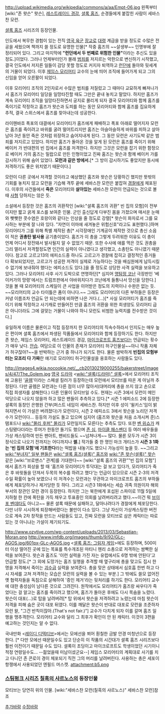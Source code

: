 http://upload.wikimedia.org/wikipedia/commons/a/aa/Empt-06.jpg
왼쪽부터 [wiki:"존 왓슨" 왓슨], [[레스트레이드 경감]], [[셜록 홈즈]], 순경들에게 붙잡힌 사람이 세바스찬 모런.

[[셜록 홈즈]] 시리즈의 등장인물.

인도에서 복무한 경험이 있는 전직 [[영국 육군]] [[장교]]로 [[대령]] 계급을 받을 정도로 수많은 전공을 세웠으며 책까지 쓸 정도로 유명한 인물[* 작중 홈즈의 ~~살생부~~ 인명부에 잘 정리되어 있다. 그리고 마지막에 '''"런던에서 두 번째로 위험한 인물"'''이라는 추신도 있을 정도.]이었다. 그러나 언제부터인가 몰래 [[범죄]]를 저지르는 악한으로 변신하기 시작했고, 결국 인도에서 저지른 일들이 감당 못할 정도로 커지자 퇴역하고 [[런던]]에 돌아와 뒷세계의 거물이 되었다. 이후 [[제임스 모리어티]] 교수의 눈에 띄어 조직에 들어가게 되고 그의 신임을 얻어 오른팔이 되었다.

이후 모리어티 조직의 2인자로서 수많은 범죄를 저질렀고 그 때마다 교묘하게 빠져나가서 홈즈가 모리어티 일당을 일망타진할 때도 그만은 끝내 놓치고 말았다. 하지만 홈즈가 계속 모리어티 조직을 일망타진하면서 궁지로 몰리게 되자 결국 모리어티와 함께 홈즈를 죽이기로 작정하고 홈즈가 왓슨과 도피를 하는 동안 모리어티와 함께 홈즈를 집요하게 추적, 결국 스위스에서 홈즈를 찾아내는데 성공한다.

라이헨바흐 폭포의 대결에서 모리어티가 홈즈에게 패배하고 폭포 아래로 떨어지자 모런은 홈즈를 죽이려고 바위를 굴려 떨어트리지만 홈즈는 아슬아슬하게 바위를 피하고 살아남아 3년 동안 죽은 것처럼 위장하고 숨어지내게 된다. 그 동안 모런은 사기도박 같은 범죄를 저지르고 있었다. 하지만 홈즈가 돌아온 것을 알게 된 모런은 홈즈를 죽이기 위해 베이커 가 반대편의 빈 집에서 홈즈를 저격한다. 하지만 그것은 모런을 잡기 위한 함정으로 베이커 가의 홈즈는 밀랍으로 만든 인형이었고 진짜 홈즈는 왓슨과 함께 베이커 가를 감시하기 위해 숨어 있었다. '''모런과 같은 방에서.'''[* 그 방이 감시하기도 좋았지만 동시에 저격하기도 좋은 위치였기 때문이다.]

모런이 다른 곳에서 저격할 것이라고 예상했던 홈즈와 왓슨은 당황하긴 했지만 뜻밖의 기회를 놓치지 않고 모런을 기습해 격투 끝에 세바스찬 모런은 붙잡혀 [[경찰]]에게 체포된다. 이후의 사건들에서 '''죽은''' 모리어티와 '''살아있는''' 세바스찬 모런이 언급되는 것으로 볼 때 [[사형]] 당하지는 않은 듯.

소설에서 등장한 것은 홈즈의 귀환작인 [wiki:"셜록 홈즈의 귀환" 빈 집의 모험]이 전부이지만 짧고 굵게 포스를 보여준 인물. 군인 출신답게 다부진 몸을 가졌으며 매서운 눈매와 빳빳한 콧수염은 호랑이와 같다는 인상을 줄 정도로 강렬[* 왓슨이 화자로서 그를 묘사하는 부분에 잘 나와 있다. "자연이 이마에 새겨놓은 위험신호"라고도 표현했다.]하며 모리어티가 그를 위해 특별 제작된 총[* 시각장애인 기계공이 제작한 것으로 총신 소음이 적은 '''권총탄 발사용''' 공기총이었다. 홈즈가 이 총을 그렇게 두려워한 이유도 이 총이 언제 어디서 장전돼서 발사될지 알 수 없었기 때문. 또한 수사에 애를 먹은 것도 권총을 그리 멀리서 저격할정도면 인간의 실력이 아니였다고 생각했고, 소총탄도 아니였기 때문이다.  참고로 고르고13의 에피소드중 하나도 고르고가 경찰에 잡히고 결정적인 증거들 다 확보되었지만, 고르고가 성공한 저격이 실제로 가능하다는 것을 배심원에게 납득시킬수 없기에 보내줘야 했다는 에피소드도 있다.]을 줄 정도로 상당한 사격 실력을 보유하고 있다. 그러나 모리어티 사후 사기 도박으로 연명하던[* 심지어 [[명탐정 코난]] 극장판인 '베이커가의 망령'에서는 트럼프판에서 야바위치다가 코난에게 들통나서 망신을 당한다.] 것을 볼 때 모리어티의 스케일이 큰 사업을 이어받은 정도의 지력이나 수완은 없는 듯. ~~모리어티의 교수 타이틀은 폼이 아니다.~~ 그래도 모리어티의 다른 부하들은 등장은커녕 이름조차 언급도 안 되는데에 비하면 나은 거다.(...)[* 사실 모리어티가 홈즈를 죽이기 위해 작정하고 사기캐로 만들어진 만큼 홈즈의 귀환을 위한 희생양도 모리어티 급은 아니더라도 그에 걸맞는 거물이 나와야 하니 모런도 비범한 능력치를 전수받은 것이다.]

유일하게 이름은 물론이고 직접 등장까지 한 모리어티의 직속수하라서 인지도는 매우 높은 편이며 셜록 홈즈에서 파생된 작품들에서 모리어티와 함께 등장하기도 한다. 하지만 존 왓슨, 제임스 모리어티, 레스트레이드 경감, [[마이크로프트 홈즈]]보다는 언급되는 횟수가 매우 낮다. [[안습]]. 여담으로 이 인물의 존재가 모리어티 허구인물설~~아니 작품 자체가 허구잖아?~~을 반박하는 근거 중 하나가 되기도 한다.  물론 쌈박하게 '''빈집의 모험부터는 모조리 다 가짜'''란 얘기로 모리어티 허구인물설을 옹호하는 사람들도 있다.

http://images4.wikia.nocookie.net/__cb20130219000255/bakerstreet/images/4/47/The_Golem.jpg
[[영국]] [[드라마]] <[[wiki:"셜록(드라마)" 셜록]]>에서 모리어티 조직에 고용된 '[[골렘]]'이라는 스페셜 킬러가 등장하는데 모런에서 모티브를 따온 게 아닐까 추정된다. 다만 골렘은 모런과는 다른 점이 너무 많아서(대머리에 총을 쓰지 않고 손으로 직접 희생자를 살해한다.) 다른 인물이 모티브일 수도. 현재는 시즌 3에서 모런이 메인 악당으로 나오지 않을까 하고 많은 팬들이 추측하고 있다.[* 시즌 1 에피소드 2에 등장한 셜록의 동창인 은행원 간부(퍼스트 네임이 세바스찬. 하지만 이후 성이 '윌키스'임이 밝혀지면서 이 가설은 버려졌다)가 모런이다, 시즌 2 에피소드 3에서 왓슨을 노리던 저격수가 모런이다... 등등의 가설도 돌고 있으며 심지어 (홈즈와 왓슨을 처음 소개시켜 준)스탬포드나 [[wiki:"몰리 후퍼" 몰리]]가 모런일지도 모른다는 추측도 있다. 또한 [[벤 위쇼]]가 캐스팅됐다더라는 루머가 한동안 돌기도 했으며 [[존 심]], [[마이클 패스벤더]] 등 여러 배우들을 가상 캐스팅하여 만든 팬아트, 팬비드들도 ~~넘쳐나게~~ 많다. 물론 모두가 시즌 3이 정식으로 나오기 전까지는 어디까지나 '''썰.'''] 작가들 중 한 명인 마크 개티스가 '''시즌 3 1화는 '빈 집의 모험'에 기초한다'''라는 떡밥을 내놓기도 했으니 가능성이 높을 듯. ~~그리고 [[wiki:"부녀자" 일부 팬들]]은 [[wiki:"셜록 홈즈(셜록)" 홈즈]]와 [[wiki:"존 왓슨(셜록)" 왓슨]] 같은 [wiki:"브로맨스" 관계]를 기대한다~~ [wiki:"셜록 홈즈의 귀환""빈 집의 모험"]에서 홈즈가 회상을 할 때 '홈즈와 모리어티가 투닥대는 걸 보고 있다가, 모리어티가 죽은 후 바윗돌을 던져서 두목의 복수를 하려고 했다'는 언급이 있으므로 시즌 2-3의 저격수일 확률이 높아 보였으나 이 저격수는 모런과는 무관하고 마이크로프트 홈즈의 부하들에게 체포당하거나 제거당한 듯 하다.
그리고 시즌3 1화에서는 세습 귀족 의원이자 해외 부서의 장관인 모런 경이 등장한다. 하지만 그는 북한에게 포섭된 스파이로 11월 5일에 지하철 한 칸에 폭탄을 가득 채우고 투표중인 의회를 날려버리려고 했다.~~이건 뭐 [[브이 포 벤데타]]도 아니고~~ 물론 셜록 때문에 실패하고, 달아나려다가 경찰에게 체포당한다. 다만 너무 시시하게 퇴장해버렸다는 불만이 다소 있다. 그냥 자신이 가상캐스팅한 버전으로 계속 2차 창작을 만드는 사람들도 있고, 진짜 모런을 모티브로 삼은 캐릭터는 따로 있는 것 아니냐는 가설이 제기되기도.


http://www.ozytive.com/wp-content/uploads/2013/03/Sebastian-Moran.png
http://www.imfdb.org/images/thumb/9/92/GLc-AGOS.jpg/601px-GLc-AGOS.jpg
<[[셜록 홈즈: 그림자 게임]]>에도 등장하며, 500미터 이상 떨어진 곳에 있는 목표를 특수개조된 마티니 헨리 소총으로 저격하는 쌈빡한 실력을 보여준다. 왓슨과 홈즈도 '이런 실력을 가진 자는 유럽에서도 6명 밖에 안된다'고 언급할 정도.[* 그 외에 도망가는 홈즈 일행을 추격할 때 옆구리에 총을 맞고도 집시 한 명을 저격해서 죽이는 [[괴수]]급 실력을 보여준다. 총을 맞은 상태에서 심호흡 한번 하고 다시 자세를 고쳐 저격하는 모습은 모런의 실력을 볼 수 있는 부분.] 그 밖에도 쓸모 없어진 옛 협력자들을 독침으로 살해하여 '증인 제거'라는 뒷처리를 하기도 한다. 모리어티 교수에 대한 충성심이 남다른 것으로 그려진다. 원작에서도 모리어티가 홈즈랑 싸우다가 죽었다는 걸 알고는 홈즈를 죽이려고 했으며, 홈즈가 돌아온 후에도 다시 목숨을 노렸다. 왓슨이 대포(...)로 탑을 날려버려[* 탑 위에서 왓슨을 저격하려고 노렸는데 마침 왓슨이 저격을 피해 숨은 곳이 대포 뒤였다. 이를 깨달은 왓슨이 반대로 대포로 모런을 조준하자 모런 왈, "그건 반칙이잖아.(That's not fair.)"] 교수가 다치게 되자 이를 갈며 홈즈 일행을 맹추격한다. 모리어티 교수와 달리 그 최후가 확인이 안 된 캐릭터. 이것이 3편을 예고하는 것인지는 알 수 없다.

국내만화 <[[레이디 디텍티브]]>에서는 모에선을 쬐어 훤칠한 금발 안경 미청년으로 등장한다. [* 다만 모에선 때문일수도 있고 단순히 이 작품의 시간대가 셜록 홈즈 시리즈보다 훨씬 이전이기 때문일 수도 있다. 셜록이 초딩이고 마이크로프트도 학생이었던 시기이니 적정 연령일수도... --젊었을때 미남이셨군요--] 제임스 모리어티의 계획대로 사기를 치고 다니던 존 콘로이 경이 체포되기 직전 그의 머리를 날려버린다. 사용하는 총은 세포이 항쟁에서 사용되었던 엔필드 머스캣. 
attachment:b5.png

=== [[스팀펑크 시리즈]] [[칠흑의 샤르노스]]의 등장인물 ===
모티브는 당연히 위의 인물. [wiki:"세바스찬 모런(칠흑의 샤르노스)" 세바스찬 모런]참조

[[추가바람]]
[[수정바람]]
